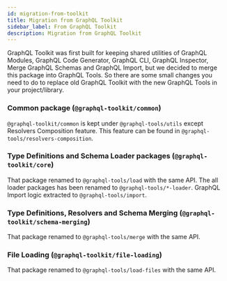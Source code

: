 ```yaml
---
id: migration-from-toolkit
title: Migration from GraphQL Toolkit
sidebar_label: From GraphQL Toolkit
description: Migration from GraphQL Toolkit
---
```


GraphQL Toolkit was first built for keeping shared utilities of GraphQL Modules, GraphQL Code Generator, GraphQL CLI, GraphQL Inspector, Merge GraphQL Schemas and GraphQL Import, but we decided to merge this package into GraphQL Tools. So there are some small changes you need to do to replace old GraphQL Toolkit with the new GraphQL Tools in your project/library.

### Common package (`@graphql-toolkit/common`)
`@graphql-toolkit/common` is kept under `@graphql-tools/utils` except Resolvers Composition feature. This feature can be found in `@graphql-tools/resolvers-composition`.

### Type Definitions and Schema Loader packages (`@graphql-toolkit/core`)
That package renamed to `@graphql-tools/load` with the same API. The all loader packages has been renamed to `@graphql-tools/*-loader`.
GraphQL Import logic extracted to `@graphql-tools/import`.

### Type Definitions, Resolvers and Schema Merging (`@graphql-toolkit/schema-merging`)
That package renamed to `@graphql-tools/merge` with the same API.

### File Loading (`@graphql-toolkit/file-loading`)
That package renamed to `@graphql-tools/load-files` with the same API.
